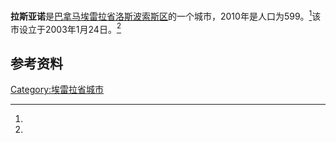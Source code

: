 {{Infobox settlement
|name                   = 拉斯亚诺
|native_name            = 
|settlement_type        = [[市_(巴拿马)|市]]
|image_skyline          = 
|image_caption          = 
|image_alt              = 
|pushpin_map            =
|coordinates_display    = inline,title
|coordinates_region     = PA
|subdivision_type       = 国家
|subdivision_name       = {{flag|Panama}}
|subdivision_type1      = [[巴拿马行政区划|省份]]
|subdivision_name1      = [[埃雷拉省|埃雷拉省]]
|subdivision_type2      = [[区_(巴拿马)|区]]
|subdivision_name2      = [[洛斯波索斯区|洛斯波索斯区]]
|leader_title           = 
|leader_name            = 
|established_title      = 设立时间
|established_date       = 2003年1月24日<ref name=inec/>
|area_land_km2          = 61.5
|area_footnotes         = <ref name=inec>[http://www.contraloria.gob.pa/inec/archivos/P3601Cuadro11.xls {{Wayback|url=http://www.contraloria.gob.pa/inec/archivos/P3601Cuadro11.xls |date=20160304030354 }} "Cuadro 11 (Superficie, población y densidad de población en la República...)" [Table 11 (Area, population, and population density in the Republic...)<nowiki>]</nowiki>] (.xls). In {{cite web|title=Resultados Finales Básicos|trans-title=Basic Final Results|url=https://www.contraloria.gob.pa/inec/publicaciones/Publicaciones.aspx?ID_SUBCATEGORIA=59&ID_PUBLICACION=360&ID_IDIOMA=1&ID_CATEGORIA=13|publisher=[[巴拿马国家统计及普查局|巴拿马国家统计及普查局]]|accessdate=May 26, 2015|language=es|archive-date=2015-07-10|archive-url=https://web.archive.org/web/20150710070123/http://www.contraloria.gob.pa/inec/Publicaciones/Publicaciones.aspx?ID_SUBCATEGORIA=59&ID_PUBLICACION=360&ID_IDIOMA=1&ID_CATEGORIA=13|dead-url=no}}</ref>
|population_as_of       = 2010
|population_total       = 599
|population_footnotes   = <ref name=inec/>
|population_density_km2 = 9.7
|population_note        = 人口密度数据由计算得出
|timezone1              = [[北美东部时区|东部时区]]
|utc_offset1            = −5
|latd                   = 
|latm                   = 
|lats                   = 
|latNS                  = 
|longd                  = 
|longm                  = 
|longs                  = 
|longEW                 = }}

'''拉斯亚诺'''是[[巴拿马|巴拿马]][[埃雷拉省|埃雷拉省]][[洛斯波索斯区|洛斯波索斯区]]的一个城市，2010年是人口为599。<ref name=inec/>该市设立于2003年1月24日。<ref name=inec/> 

==参考资料==
{{reflist}}

{{Panama-geo-stub}}
{{Herrera Province}}

{{coord|7.6500|N|80.7000|W|display=title}}

[[Category:埃雷拉省城市|Category:埃雷拉省城市]]